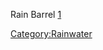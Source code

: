 Rain Barrel [http://www.homedepot.com/b/Outdoors-Garden-Center-Watering-Irrigation-Rain-Barrels/N-5yc1vZc7pb]

{{stub}}

[[Category:Rainwater]]